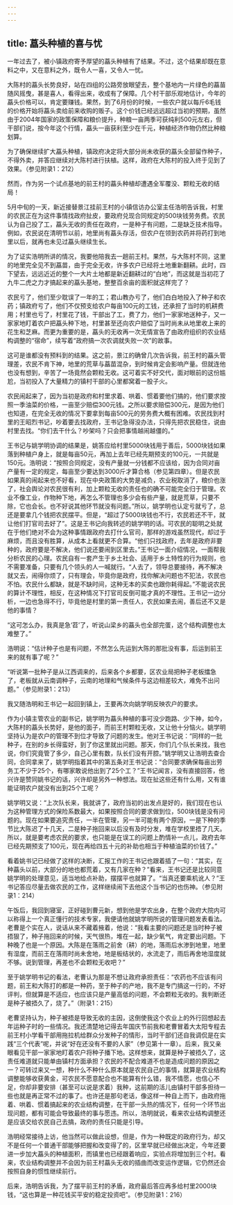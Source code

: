 ```yaml
---
---
---
```

title: 藠头种植的喜与忧
---

一年过去了，被小镇政府寄予厚望的藠头种植有了结果。不过，这个结果却既在意料之中，又在意料之外，既令人一喜，又令人一忧。

大陈村的藠头长势良好，站在四组的公路旁放眼望去，整个基地内一片绿色的藠苗随风摇曳，甚是喜人，看得出来，收成有了保障。几个村干部乐观地估计，今年的藠头价格可以，肯定要赚钱。果然，到了6月份的时候，一些农户就以每斤6毛钱的价格开始将藠头卖给前来收购的贩子。这个价钱已经远远超过当初的预期，虽然由于2004年国家的政策保障和粮价提升，种粮一亩两季可获纯利500元左右，但干部们说，按今年这个行情，藠头一亩获利至少在千元，种植经济作物仍然比种粮划算。

为了确保继续扩大藠头种植，镇政府决定将大部分尚未收获的藠头全部留作种子，不得外卖，并答应继续对大陈村进行扶植。这样，政府在大陈村的投入终于见到了效果。（参见附录1：212）

然而，作为另一个试点基地的前王村的藠头种植却遭遇全军覆没、颗粒无收的结局！

5月中旬的一天，新近接替景江挂前王村的小镇信访办公室主任浩明告诉我，村里的农民正在为这件事情找政府扯皮，要政府兑现合同规定的500块钱劳务费。农民认为自己投了工，藠头无收的责任在政府，一是种子有问题，二是缺乏技术指导。例如，农民说在清明节以前，地里尚有藠头存活，但农户在领到农药并将药打到地里以后，就再也未见过藠头继续生长。

为了证实浩明所讲的情况，我要他陪我去一趟前王村。果然，与大陈村不同，这里的地里完全见不到藠苗，由于完全无收，许多农户已经将土地重新翻耕。此时，四下望去，远远近近的整个一大片土地都是新近翻耕过的“白地”，而这就是当初花了九牛二虎之力才搞起来的藠头基地，整整百余亩的面积就这样完了？

农民亏了，他们至少耽误了一年的工；君山教办亏了，他们白白地投入了种子和农药；镇政府亏了，他们不仅预支给农户每亩100元的工钱，还承担了当时的机耕费用；村里也亏了，村里花了钱，干部出了工，费了力，他们一家家地送种子，又一家家地盯着农户把藠头种下地，村里甚至还向农户赔偿了当时尚未从地里收上来的花生和芝麻。而更为重要的是，藠头的无收再一次无情宣告了由政府组织的农业结构调整的“宿命”，续写着“政府搞一次农调就失败一次”的故事。

这可是谁都没有预料到的结果。这之前，景江的确曾几次告诉我，前王村的藠头管理差，农民不肯下神，地里的荒草与藠苗混杂，到时候肯定会影响产量。但就连他也没有想到，辛苦了一场竟然会颗粒无收。这可着实不好交代，面对眼前的这份尴尬，当初投入了大量精力的镇村干部的心里都窝着一股子火。

农民闹起来了，因为当初是政府和村里求着、哄着、惯着要他们搞的，他们要求按照一季油菜的价格，一亩至少赔偿300元钱。之所以要求赔偿300元，是因为他们也知道，在完全无收的情况下要拿到每亩500元的劳务费大概有困难。农民找到村里的王昭烈书记，吵着要去找政府，王书记急得没办法，只得先把农民稳住，说由村里去找。“你们去干什么？吵架吗？只会把事情越闹越僵的。”

王书记与姚学明协调的结果是，姚答应给村里5000块钱用于善后，5000块钱如果落到种植户身上，就是每亩50元，再加上去年已经先期预支的100元，一共就是150元。浩明说：“按照合同规定，没有产量就一分钱都不应该给，因为合同对亩产量有一定的规定，每亩至少要达到3000斤才算合格（参见第四章）。但是农民如果真的闹起来也不好看，现在中央政策的大势是减负，农业税取消了，粮价也涨了，社会舆论对农民很有利，加上颗粒无收的责任也的确不可能完全归于管理。农业不像工业，作物种下地，再怎么不管理也多少会有些产量，就是荒草，只要不除，它也会长。也不好说其他环节就没有问题。”所以，姚学明也认定亏就亏了，总还是要拿几个钱把农民摆平。但是，“超过了5000块钱也不行，农民若还不干，就让他们打官司去好了”。这是王书记向我转述的姚学明的话。可农民的聪明之处就在于他们绝对不会为这种事情跟政府去打什么官司，那样的游戏虽然现代，却过于麻烦，而且没有胜算，从成本上看就更不合算。“他们只找政府，去年是政府非要种的，政府要是不解决，他们说还要闹到区里去。”王书记一面介绍情况，一面帮我分析农民的心理。农民自有一套产生于乡土社会、适用于乡土特性的行为规则，也不需要准备，只要有几个领头的人一喊就行。“人去了，领导总要接待，再不解决就又去，闹得你烦了，只有理会，毕竟你是政府，找你解决问题也不犯法，农民也不怕。农民什么都缺，就是不缺时间，这种无本的买卖也跟你耗得起。”不能说农民的算计不理性，相反，在这种情况下打官司反倒可能才真的不理性。王书记一边分析，一边也急得不行，毕竟他是村里的第一责任人，农民如果去闹，善后还不又是他的事情？

“这可怎么办，我真是急‘苕’了，听说山梁乡的藠头也全部完蛋，这个结构调整也太难整了。”

浩明说：“估计种子也是有问题，不然怎么先运到大陈的那批没有事，后运到前王来的就有事了呢？”

“听说第一批种子是从江西调来的，后来各个乡都要，区农业局把种子老板擂急了，老板就从云南调种子，云南的地理和气候条件与这边相差较大，难免不出问题。”（参见附录1：213）

我又随浩明和王书记一起回到镇上，王要再次向姚学明反映农户的要求。

作为小镇主管农业的副书记，姚学明为藠头种植的事可没少跑路、少下神，如今，大陈村的藠头长势好，是他的面子，而前王村颗粒无收，又让他十分恼火。姚学明坚持认为是农户的管理不到位才导致了问题的发生。他对王书记说：“同样的一批种子，在别的乡长得蛮好，到了你这里就出问题。那天，你们几个队长来找，我也说，你们究竟管了多少，自己心里有数，队长们没有开腔。”姚学明又让浩明去查合同，合同拿来了，姚学明指着其中的第五条对王书记说：“合同要求确保每亩出劳务工不少于25个，有哪家敢说他出到了25个工？”王书记闻言，没有直接回答，他兴许是赞同姚书记的话，兴许却是另外一种想法。现在扯这些还有什么用，又有谁能证明农户就没有出到25个工呢？

姚学明又说：“上次队长来，我就讲了，政府当初的出发点是好的，我们现在也认为这种管理方式的保险系数最大，如果按照合同的要求做到位，500块钱是没有问题的。现在如果要追究责任，一半在管理，另一半可能有两个原因，一是下种的季节比大陈迟了十几天，二是种子拖回来以后没有及时分发，堆在学校里捂了几天。所以，就是要考虑农民的要求，也只能是在误工的问题上酌情补一点儿，政府去年已经先期预支了100元，现在再给四五十元的补助也相当于种植油菜的价钱了。”

看着姚书记已经做了这样的决断，汇报工作的王书记也跟着插了一句：“其实，在种藠头以前，大部分的地也都荒着，又有几家在种？”看来，王书记还是比较同意姚学明的处理意见，适当地给点补助，摆摆平也就算了。“当真还要乘机讹人？”王书记答应尽量去做农民的工作，这样继续闹下去他这个当书记的也伤神。（参见附录1：214）

午饭后，我回到寝室，正好碰到曹元新，想到他是学农出身，在整个政府大院内可以称得上一个真正懂行的技术专家，我便请他就姚学明所说的管理问题发表看法。老曹是个实在人，说话从来不藏着掖着，他说：“我看主要的问题还是当时种子被捂狠了，种子拖回来的时候，天气很热，堆在一起，缺少氧气，肯定要出问题。下种晚了也是一个原因。大陈是在落雨之前舍（耕）的地，落雨后水渗到地里，地里有湿度，而前王在落雨时尚未舍地，地是板结状的，水流走了，雨后再舍地湿度就不够。说到管理，再差也不会颗粒无收吧？”

至于姚学明书记的看法，老曹认为那是不想让政府承担责任：“农药也不应该有问题，前王和大陈打的都是一种药，至于种子的产地，我不是专门搞这一行的，不好评判，但就算是不适应，也应该只是产量高低的问题，不会颗粒无收的。我判断还是种子被捂久了，烧了。”（附录1：215）

老曹坚持认为，种子被捂是导致无收的主因，这倒使我这个农业上的外行回想起去年运种子时的一些情况。我还清楚地记得去年国庆节前我和老曹冒着大太阳专程去前王村小学看干部用拖拉机给群众分发种子的情形，当时干部们还自我调侃是在实践“三个代表”呢，并说“好在还没有不要的人家”（参见第十一章）。后来，我又亲眼看见干部一家家地盯着农户将种子播下地。这样想来，就算是种子被捂久了，这责任难道就只能单由镇村方面承担？农民的不配合难道不也是造成问题的原因之一？可转过来又一想，种什么不种什么原本就是农民自己的事情，就算是农业结构调整能够收获黄金，可农民不愿意配合也不能算有什么错，我不情愿，也信心不足，你却非要安排（甚至可以说是求着）我种，这前期的活儿由镇村干部多担待一些也就是再正常不过的事了。也许还是那句老话，像这样一种自上而下，由政府拖着、哄着、惯着搞起来的农业结构调整，在干部一头热的情况下，任何一个环节出现问题，都有可能会导致最终的事与愿违。所以，浩明就说，看来农业结构调整还是应该交给农民自己去搞，政府的责任只能是引导。

浩明经常接待上访，他当然可以做此设想，但是，作为一种既定的政府行为，却又不是任何一个普通干部能够把握和改变得了的，区里早就已经做出决定，今年还要进一步加大藠头的种植面积，而镇里也已经跟着响应，实验点将增加到三个村。看来，农业结构调整并不会因为前王村藠头无收的插曲而改变运作逻辑，它仍然还会按照自身的惯性继续前行。

后来，浩明告诉我，为了摆平前王村的矛盾，政府最后答应再多给村里2000块钱，“这也算是一种花钱买平安的稳定投资吧”。（参见附录1：216）